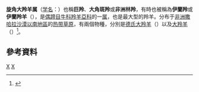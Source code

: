 {{Automatic taxobox
| taxon = Taurotragus
| image = Western Derby Eland (Taurotragus derbianus derbianus).jpg
| image_caption = [[德氏大羚羊|德氏大羚羊]] ''Taurotragus derbianus''
| authority = [[Johann_Andreas_Wagner|Wagner]], 1855
}}
'''旋角大羚羊属'''（[[学名|学名]]：{{lang|la|''Taurotragus''}}）也稱'''巨羚'''、'''大角斑羚'''或'''非洲林羚'''，有時也被稱為'''伊蘭羚'''或'''伊蘭羚羊'''（{{lang|en|'''Elands'''}}），是[[偶蹄目|偶蹄目]][[牛科|牛科]][[羚羊亞科|羚羊亞科]]的一[[属_(生物)|属]]，也是最大型的羚羊。分布于[[撒哈拉以南非洲|非洲撒哈拉沙漠以南地區]]的[[热带草原|热带草原]]，有兩個物種，分別是[[德氏大羚羊|德氏大羚羊]]（{{lang|la|''Taurotragus derbianus''}}）以及[[大羚羊|大羚羊]]（{{lang|la|''Taurotragus oryx''}}）<ref>{{cite web | url = http://www.departments.bucknell.edu/biology/resources/msw3/browse.asp?s=y&id=14200713 | title = genus ''Taurotragus'' | author = Mammal Species of the World | language = en | access-date = 2014-07-12 | archive-date = 2016-03-03 | archive-url = https://web.archive.org/web/20160303195614/http://www.departments.bucknell.edu/biology/resources/msw3/browse.asp?s=y&id=14200713 | dead-url = no }}</ref>。

== 參考資料 ==
{{Reflist}}

{{Commons category|Taurotragus}}
{{Taxonbar|from=Q840041}}

[[Category:巨羚属|X]]
[[Category:牛科|X]]


{{偶蹄目小作品}}